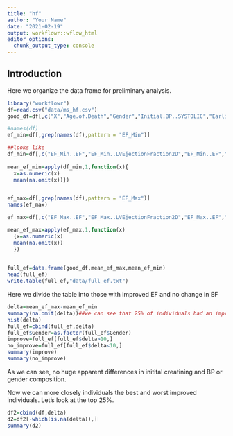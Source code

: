```yaml
---
title: "hf"
author: "Your Name"
date: "2021-02-19"
output: workflowr::wflow_html
editor_options:
  chunk_output_type: console
---
```


## Introduction

Here we organize the data frame for preliminary analysis.


```r

library("workflowr")
df=read.csv("data/ms_hf.csv")
good_df=df[,c("X","Age.of.Death","Gender","Initial.BP..SYSTOLIC","Earliest..Creatinine1")]

#names(df)
ef_min=df[,grep(names(df),pattern = "EF_Min")]

##looks like 
df_min=df[,c("EF_Min..EF","EF_Min..LVEjectionFraction2D","EF_Min..EF","EF_Min..LVEjectionFraction2D","EF_Min..LVEFModSimpBiPlane","EF_Min..EstimatedEF")]
          
mean_ef_min=apply(df_min,1,function(x){
  x=as.numeric(x)
  mean(na.omit(x))})


ef_max=df[,grep(names(df),pattern = "EF_Max")]
names(ef_max)

ef_max=df[,c("EF_Max..EF","EF_Max..LVEjectionFraction2D","EF_Max..EF","EF_Max..LVEjectionFraction2D","EF_Max..LVEFModSimpBiPlane","EF_Max..EstimatedEF")]      

mean_ef_max=apply(ef_max,1,function(x)
  {x=as.numeric(x)
  mean(na.omit(x))
  })
               

full_ef=data.frame(good_df,mean_ef_max,mean_ef_min)
head(full_ef)
write.table(full_ef,"data/full_ef.txt")
```


Here we divide the table into those with improved EF and no change in EF

```r
delta=mean_ef_max-mean_ef_min
summary(na.omit(delta))##we can see that 25% of individuals had an improvement greater than or equal to 25%
hist(delta)
full_ef=cbind(full_ef,delta)
full_ef$Gender=as.factor(full_ef$Gender)
improve=full_ef[full_ef$delta>10,]
no_improve=full_ef[full_ef$delta<10,]
summary(improve)
summary(no_improve)
```



As we can see, no huge apparent differences in initital creatining and BP or gender composition.

Now we can more closely individuals the best and worst improved individuals. Let's look at the top 25%.

```r
df2=cbind(df,delta)
d2=df2[-which(is.na(delta)),]
summary(d2)
```

